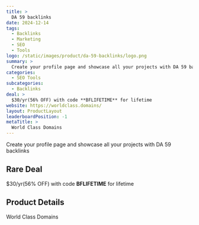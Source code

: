 ```yaml
---
title: >
  DA 59 backlinks
date: 2024-12-14
tags:
  - Backlinks
  - Marketing
  - SEO
  - Tools
logo: /static/images/product/da-59-backlinks/logo.png
summary: >
  Create your profile page and showcase all your projects with DA 59 backlinks
categories:
  - SEO Tools
subcategories:
  - Backlinks
deal: >
  $30/yr(56% OFF) with code **BFLIFETIME** for lifetime
website: https://worldclass.domains/
layout: ProductLayout
leaderboardPosition: -1
metaTitle: >
  World Class Domains
---
```

Create your profile page and showcase all your projects with DA 59 backlinks

## Rare Deal

$30/yr(56% OFF) with code **BFLIFETIME** for lifetime

## Product Details

World Class Domains


